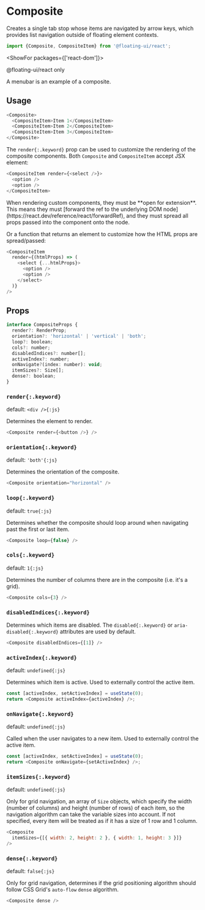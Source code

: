 <PageCard>

# Composite

Creates a single tab stop whose items are navigated by arrow
keys, which provides list navigation outside of floating element
contexts.

```js
import {Composite, CompositeItem} from '@floating-ui/react';
```

<ShowFor packages={['react-dom']}>

<PackageLimited>@floating-ui/react only</PackageLimited>

</ShowFor>

</PageCard>

A menubar is an example of a composite.

## Usage

```js
<Composite>
  <CompositeItem>Item 1</CompositeItem>
  <CompositeItem>Item 2</CompositeItem>
  <CompositeItem>Item 3</CompositeItem>
</Composite>
```

The `render{:.keyword}` prop can be used to customize the
rendering of the composite components. Both `Composite` and
`CompositeItem` accept JSX element:

```js
<CompositeItem render={<select />}>
  <option />
  <option />
</CompositeItem>
```

<Notice type="error" title="Important">
  When rendering custom components, they must be **open for
  extension**. This means they must [forward the ref to the
  underlying DOM
  node](https://react.dev/reference/react/forwardRef), and they
  must spread all props passed into the component onto the node.
</Notice>

Or a function that returns an element to customize how the HTML
props are spread/passed:

```js
<CompositeItem
  render={(htmlProps) => (
    <select {...htmlProps}>
      <option />
      <option />
    </select>
  )}
/>
```

## Props

```js
interface CompositeProps {
  render?: RenderProp;
  orientation?: 'horizontal' | 'vertical' | 'both';
  loop?: boolean;
  cols?: number;
  disabledIndices?: number[];
  activeIndex?: number;
  onNavigate?(index: number): void;
  itemSizes?: Size[];
  dense?: boolean;
}
```

### `render{:.keyword}`

default: `<div />{:js}`

Determines the element to render.

```js
<Composite render={<button />} />
```

### `orientation{:.keyword}`

default: `'both'{:js}`

Determines the orientation of the composite.

```js
<Composite orientation="horizontal" />
```

### `loop{:.keyword}`

default: `true{:js}`

Determines whether the composite should loop around when
navigating past the first or last item.

```js
<Composite loop={false} />
```

### `cols{:.keyword}`

default: `1{:js}`

Determines the number of columns there are in the composite (i.e.
it's a grid).

```js
<Composite cols={3} />
```

### `disabledIndices{:.keyword}`

Determines which items are disabled. The `disabled{:.keyword}` or
`aria-disabled{:.keyword}` attributes are used by default.

```js
<Composite disabledIndices={[1]} />
```

### `activeIndex{:.keyword}`

default: `undefined{:js}`

Determines which item is active. Used to externally control the
active item.

```js
const [activeIndex, setActiveIndex] = useState(0);
return <Composite activeIndex={activeIndex} />;
```

### `onNavigate{:.keyword}`

default: `undefined{:js}`

Called when the user navigates to a new item. Used to externally
control the active item.

```js
const [activeIndex, setActiveIndex] = useState(0);
return <Composite onNavigate={setActiveIndex} />;
```

### `itemSizes{:.keyword}`

default: `undefined{:js}`

Only for grid navigation, an array of `Size` objects, which specify the
width (number of columns) and height (number of rows) of each item, so
the navigation algorithm can take the variable sizes into account.
If not specified, every item will be treated as if it has a size of 1
row and 1 column.

```js
<Composite
  itemSizes={[{ width: 2, height: 2 }, { width: 1, height: 3 }]}
/>
```

### `dense{:.keyword}`

default: `false{:js}`

Only for grid navigation, determines if the grid positioning algorithm
should follow CSS Grid's `auto-flow` `dense` algorithm.

```js
<Composite dense />
```
